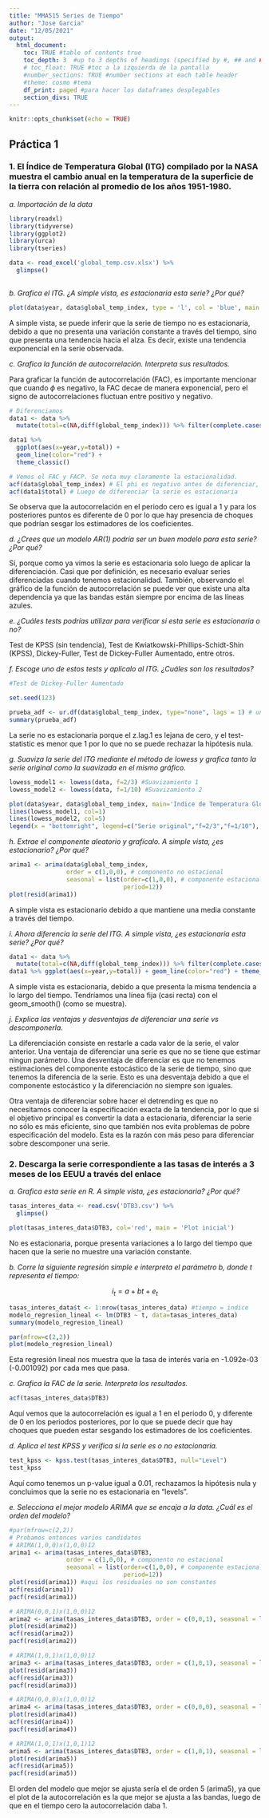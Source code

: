 ---
title: "MMA515 Series de Tiempo"
author: "Jose Garcia"
date: "12/05/2021"
output:
  html_document:
    toc: TRUE #table of contents true
    toc_depth: 3  #up to 3 depths of headings (specified by #, ## and ###)
    # toc_float: TRUE #toc a la izquierda de la pantalla
    #number_sections: TRUE #number sections at each table header
    #theme: cosmo #tema
    df_print: paged #para hacer los dataframes desplegables
    section_divs: TRUE
---

```{r setup, include=FALSE}
knitr::opts_chunk$set(echo = TRUE)
```

## Práctica 1

### 1. El Índice de Temperatura Global (ITG) compilado por la NASA muestra el cambio anual en la temperatura de la superficie de la tierra con relación al promedio de los años 1951-1980.

*a. Importación de la data*

```{r a, warning=F}
library(readxl)
library(tidyverse)
library(ggplot2)
library(urca)
library(tseries)

data <- read_excel('global_temp.csv.xlsx') %>%
  glimpse()
  
```

*b. Grafica el ITG. ¿A simple vista, es estacionaria esta serie? ¿Por qué?*

```{r b}
plot(data$year, data$global_temp_index, type = 'l', col = 'blue', main = 'Índice de Temperatura Global (ITG)')
```


A simple vista, se puede inferir que la serie de tiempo no es estacionaria, debido a que no presenta una variación constante a través del tiempo, sino que presenta una tendencia hacia el alza. Es decir, existe una tendencia exponencial en la serie observada.


*c. Grafica la función de autocorrelación. Interpreta sus resultados.*

Para graficar la función de autocorrelación (FAC), es importante mencionar que cuando $\phi$ es negativo, la FAC decae de manera exponencial, pero el signo de autocorrelaciones fluctuan entre positivo y negativo.


```{r}
# Diferenciamos
data1 <- data %>%
  mutate(total=c(NA,diff(global_temp_index))) %>% filter(complete.cases(.))

data1 %>%
  ggplot(aes(x=year,y=total)) +
  geom_line(color="red") +
  theme_classic()

# Vemos el FAC y FACP. Se nota muy claramente la estacionalidad.
acf(data$global_temp_index) # El phi es negativo antes de diferenciar, decae exponencialmente
acf(data1$total) # Luego de diferenciar la serie es estacionaria

```


Se observa que la autocorrelación en el periodo cero es igual a 1 y para los posteriores puntos es diferente de 0 por lo que hay presencia de choques que podrían sesgar los estimadores de los coeficientes.


*d. ¿Crees que un modelo AR(1) podría ser un buen modelo para esta serie? ¿Por qué?*

Sí, porque como ya vimos la serie es estacionaria solo luego de aplicar la diferenciación. Casi que por definición, es necesario evaluar series diferenciadas cuando tenemos estacionalidad. También, observando el gráfico de la función de autocorrelación se puede ver que existe una alta dependencia ya que las bandas están siempre por encima de las líneas azules.


*e. ¿Cuáles tests podrías utilizar para verificar si esta serie es estacionaria o no?*

Test de KPSS (sin tendencia), Test de Kwiatkowski-Phillips-Schidt-Shin (KPSS), Dickey-Fuller, Test de Dickey-Fuller Aumentado, entre otros.


*f. Escoge uno de estos tests y aplícalo al ITG. ¿Cuáles son los resultados?*

```{r f}
#Test de Dickey-Fuller Aumentado

set.seed(123)

prueba_adf <- ur.df(data$global_temp_index, type="none", lags = 1) # un solo lag y sin intercepto ni tendencia
summary(prueba_adf)

```

La serie no es estacionaria porque el z.lag.1 es lejana de cero, y el test-statistic es menor que 1 por lo que no se puede rechazar la hipótesis nula.


*g. Suaviza la serie del ITG mediante el método de lowess y grafica tanto la serie original como la suavizada en el mismo gráfico.*

```{r g}

lowess_model1 <- lowess(data, f=2/3) #Suavizamiento 1
lowess_model2 <- lowess(data, f=1/10) #Suavizamiento 2

```


```{r}
plot(data$year, data$global_temp_index, main='Índice de Temperatura Global', col=2)
lines(lowess_model1, col=1)
lines(lowess_model2, col=5)
legend(x = "bottomright", legend=c("Serie original","f=2/3","f=1/10"), col=c(2,1,5),lwd=2)

```


*h. Extrae el componente aleatorio y grafícalo. A simple vista, ¿es estacionario? ¿Por qué?*


```{r h}
arima1 <- arima(data$global_temp_index, 
                order = c(1,0,0), # componento no estacional
                seasonal = list(order=c(1,0,0), # componente estacional
                                period=12))
plot(resid(arima1))
```

A simple vista es estacionario debido a que mantiene una media constante a través del tiempo.

*i. Ahora diferencia la serie del ITG. A simple vista, ¿es estacionaria esta serie? ¿Por qué?*

```{r i}
data1 <- data %>%
  mutate(total=c(NA,diff(global_temp_index))) %>% filter(complete.cases(.))
data1 %>% ggplot(aes(x=year,y=total)) + geom_line(color="red") + theme_classic() + geom_smooth() #Serie diferenciada

```

A simple vista es estacionaria, debido a que presenta la misma tendencia a lo largo del tiempo. Tendríamos una línea fija (casi recta) con el geom_smooth() (como se muestra).

*j. Explica las ventajas y desventajas de diferenciar una serie vs descomponerla.*

La diferenciación consiste en restarle a cada valor de la serie, el valor anterior. Una ventaja de diferenciar una serie es que no se tiene que estimar ningun parámetro. Una desventaja de diferenciar es que no tenemos estimaciones del componente estocástico de la serie de tiempo, sino que tenemos la diferencia de la serie. Esto es una desventaja debido a que el componente estocástico y la diferenciación no siempre son iguales.

Otra ventaja de diferenciar sobre hacer el detrending es que no necesitamos conocer la especificación exacta de la tendencia, por lo que si el objetivo principal es convertir la data a estacionaria, diferenciar la serie no sólo es más eficiente, sino que también nos evita problemas de pobre especificación del modelo. Esta es la razón con más peso para diferenciar sobre descomponer una serie. 


### 2. Descarga la serie correspondiente a las tasas de interés a 3 meses de los EEUU a través del enlace

*a. Grafica esta serie en R. A simple vista, ¿es estacionaria? ¿Por qué?*

```{r}

tasas_interes_data <- read.csv('DTB3.csv') %>%
  glimpse()

plot(tasas_interes_data$DTB3, col='red', main = 'Plot inicial')

```

No es estacionaria, porque presenta variaciones a lo largo del tiempo que hacen que la serie no muestre una variación constante. 

*b. Corre la siguiente regresión simple e interpreta el parámetro b, donde t representa el tiempo:*

$$i_t = a+bt + e_t$$


```{r}
tasas_interes_data$t <- 1:nrow(tasas_interes_data) #tiempo = indice
modelo_regresion_lineal <- lm(DTB3 ~ t, data=tasas_interes_data)
summary(modelo_regresion_lineal)

```


```{r}
par(mfrow=c(2,2))
plot(modelo_regresion_lineal)
```

Esta regresión lineal nos muestra que la tasa de interés varía en -1.092e-03 (-0.001092) por cada mes que pasa.

*c. Grafica la FAC de la serie. Interpreta los resultados.*

```{r}
acf(tasas_interes_data$DTB3)

```

Aquí vemos que la autocorrelación es igual a 1 en el periodo 0, y diferente de 0 en los periodos posteriores, por lo que se puede decir que hay choques que pueden estar sesgando los estimadores de los coeficientes. 


*d. Aplica el test KPSS y verifica si la serie es o no estacionaria.*

```{r}
test_kpss <- kpss.test(tasas_interes_data$DTB3, null="Level")
test_kpss
```

Aquí como tenemos un p-value igual a 0.01, rechazamos la hipótesis nula y concluimos que la serie no es estacionaria en "levels".


*e. Selecciona el mejor modelo ARIMA que se encaja a la data. ¿Cuál es el orden del modelo?*

```{r}
#par(mfrow=c(2,2))
# Probamos entonces varios candidatos
# ARIMA(1,0,0)x(1,0,0)12
arima1 <- arima(tasas_interes_data$DTB3, 
                order = c(1,0,0), # componento no estacional
                seasonal = list(order=c(1,0,0), # componente estacional
                                period=12))
plot(resid(arima1)) #aqui los residuales no son constantes
acf(resid(arima1))
pacf(resid(arima1))

```

```{r}
# ARIMA(0,0,1)x(1,0,0)12
arima2 <- arima(tasas_interes_data$DTB3, order = c(0,0,1), seasonal = list(order=c(0,0,0),period=12))
plot(resid(arima2))
acf(resid(arima2))
pacf(resid(arima2))

```

```{r}
# ARIMA(1,0,1)x(1,0,0)12
arima3 <- arima(tasas_interes_data$DTB3, order = c(1,0,1), seasonal = list(order=c(1,0,0),period=12))
plot(resid(arima3))
acf(resid(arima3))
pacf(resid(arima3))
```


```{r}
# ARIMA(0,0,0)x(1,0,0)12
arima4 <- arima(tasas_interes_data$DTB3, order = c(0,0,0), seasonal = list(order=c(1,0,0),period=12))
plot(resid(arima4))
acf(resid(arima4))
pacf(resid(arima4))
```


```{r}
# ARIMA(1,0,1)x(1,0,1)12
arima5 <- arima(tasas_interes_data$DTB3, order = c(1,0,1), seasonal = list(order=c(1,0,1),period=12))
plot(resid(arima5))
acf(resid(arima5))
pacf(resid(arima5))
```

El orden del modelo que mejor se ajusta sería el de orden 5 (arima5), ya que el plot de la autocorrelación es la que mejor se ajusta a las bandas, luego de que en el tiempo cero la autocorrelación daba 1.



